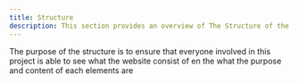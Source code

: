 ```yaml
---
title: Structure
description: This section provides an overview of The Structure of the hamampass websites.
---
```


The purpose of the structure is to ensure that everyone involved in this project is able to see what the website consist of en the what the purpose and content of each elements are

